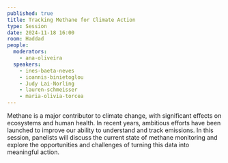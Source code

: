 ```yaml
---
published: true
title: Tracking Methane for Climate Action
type: Session
date: 2024-11-18 16:00
room: Haddad
people:
  moderators:
    - ana-oliveira
  speakers:
    - ines-baeta-neves
    - ioannis-binietoglou
    - Judy Lai-Norling
    - lauren-schmeisser
    - maria-olivia-torcea
---
```

Methane is a major contributor to climate change, with significant effects on ecosystems and human health. In recent years, ambitious efforts have been launched to improve our ability to understand and track emissions. In this session, panelists will discuss the current state of methane monitoring and explore the opportunities and challenges of turning this data into meaningful action.